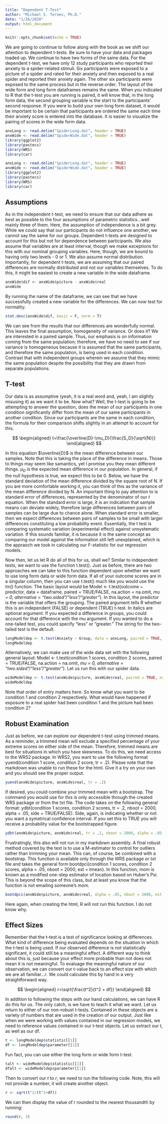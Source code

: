 ```yaml
---
title: "Dependent T-Test"
author: "Michael S. Ternes, Ph.D."
date: "1/26/2020"
output: html_document
---
```


```r
knitr::opts_chunk$set(echo = TRUE)
```

We are going to continue to follow along with the book as we shift our attention to dependent t-tests. Be sure to have your data and packages loaded up. We continue to have two forms of the same data. For the dependent t-test, we have only 12 study participants who reported their anxiety to a spider-related stimuli. Six participants were exposed to a picture of a spider and rated for their anxiety and then exposed to a real spider and reported their anxiety again. The other six participants were exposed to the same process but in the reverse order. The layout of the wide form and long form dataframes remains the same. When you indicated to R that the t-test you are running is paired, it will know that, in the long form data, the second grouping variable is the start to the participants' second response. If you were to build your own long form dataset, it would be important to be certain that participants are ordered the same each time their anxiety score is entered into the database. It is easier to visualize the pairing of scores in the wide form data. 

```r
anxLong <- read.delim("SpiderLong.dat", header = TRUE)
anxWide <- read.delim("SpiderWide.dat", header = TRUE)
library(ggplot2)
library(pastecs)
library(WRS)
library(car)
```

```r
anxLong <- read.delim("SpiderLong.dat", header = TRUE)
anxWide <- read.delim("SpiderWide.dat", header = TRUE)
library(ggplot2)
library(pastecs)
library(WRS)
library(car)
```

## Assumptions ##

As in the independent t-test, we need to ensure that our data adhere as best as possible to the four assumptions of parametric statistics...well mainly three of them. Here, the assumption of independence is a bit grey. While we could say that our participants do not influence one another, we cannot say the same for our groups. Dependent t-tests are designed to account for this but not for dependence between participants. We also assume that variables are at least interval, though we make exceptions for this with our nominal grouping variables. Here, though, we are bound to having only two levels - 0 or 1. We also assume normal distribution. Importantly, for dependent t-tests, we are assuming that our paired differences are normally distributed and not our variables themselves. To do this, it might be easiest to create a new variable in the wide dataframe.

```r
anxWide$dif <- anxWide$picture - anxWide$real
anxWide
```

By running the name of the dataframe, we can see that we have successfully created a new variable for the differences. We can now test for normality.

```r
stat.desc(anxWide$dif, basic = F, norm = T)
```

We can see from the results that our differences are wonderfully normal. This leaves the final assumption, homogeneity of variance. Or does it? We are interested in a paired sample. Thus, our emphasis is on information coming from the same population; therefore, we have no need to see if our variance is homogeneous because it is assumed that the same participants, and therefore the same population, is being used in each condition. Contrast that with independent groups wherein we assume that they mimic the same population despite the possibility that they are drawn from separate populations. 

## T-test ##

Our data is as assumptive (yeah, it is a real word and, yeah, I am slightly misusing it) as we want it to be. Now what? Well, the t-test is going to be attempting to answer the question, does the mean of our participants in one condition significantly differ from the mean of our same participants in another condition. Since our participants are the same in each condition, the formula for their comparison shifts slightly in an attempt to account for this. 

$$
\begin{aligned}
t=\frac{\overline{D}-\mu_D}{\frac{S_D}{\sqrt{N}}}
\end{aligned}
$$

In this equation $\overline{D}$ is the mean difference between our samples. Note that this is taking the place of the difference in means. Those to things may seem like samantics, yet I promise you they mean different things. $\mu_D$ is the expected mean difference in our population. In general, if the null hypothesis is true, we expect this to be 0. Below, we have the standard deviation of the mean difference divided by the square root of N. If you are more comfortable working it, you can think of this as the variance of the mean difference divided by N. An important thing to pay attention to is standard error of differences, represented by the denominator of our $t$ equation. When the standard error is large, it is an indication that sample means can deviate widely, therefore large differences between pairs of samples can be large due to chance alone. When standard error is smaller, then we expect differences between pairs of samples to be small with larger differences constituting a low probability event. Essentially, the t test is comparing systematic variation (experimental effect) against unsystematic variation. If this sounds familiar, it is because it is the same concept as comparing our model against the information still left unexplained, which is the appraoch we took in calculating our F-statistic for our regression models.

Now then, let us let R do all of this for us, shall we? Similar to independent tests, we want to use the function t.test(). Just as before, there are two approaches we can take to this function dependent upon whether we want to use long form data or wide form data. If all of your outcome scores are in a singular column, then you can use t.test() much like you would use the lm() function. The basic layout would be Model <- t.test(outcome ~ predictor, data = dataframe, paired = TRUE/FALSE, na.action = na.omit, *mu = 0, alternative = "two.sided"/"less"/"greater"*). In this layout, the predictor is the variable that offers the grouping. The paired argument tells R whether this is an independent (FALSE) or dependent (TRUE) t-test. In italics are optional argument. If you expected a difference in groups, you could account for that difference with the mu argument. If you wanted to do a one-tailed test, you could specify "less" or "greater." The string for the two-tailed test is the default. 

```r
longModeldep <- t.test(Anxiety ~ Group, data = anxLong, paired = TRUE, na.action = na.omit)
longModeldep
```

Alternatively, we can make use of the wide data set with the following general layout: Model <- t.test(condition 1 scores, condition 2 scores, paired = TRUE/FALSE, na.action = na.omit, *mu = 0, alternative = "two.sided"/"less"/"greater"*). Let us run this with our spider data.

```r
wideModeldep <- t.test(anxWide$picture, anxWide$real, paired = TRUE, na.action = na.omit)
wideModeldep
```

Note that order of entry matters here. So know what you want to be condition 1 and condition 2 respectively. What would have happened if exposure to a real spider had been condition 1 and the picture had been condition 2?

## Robust Examination ##

Just as before, we can explore our dependent t-test using trimmed means. As a reminder, a trimmed mean will exclude a specified percentage of your extreme scores on either side of the mean. Therefore, trimmed means are best for situations in which you have skewness. To do this, we need access to the WRS2 package. In WRS2, you want to use the following format yuend(condition 1 score, condition 2 score, tr = .2). Please note that the markdown was unable to run these for the html. Give it a try on your own and you should see the proper output. 

```r
yuend(anxWide$picture, anxWide$real, tr = .2)
```

If desired, you could combine your trimmed mean with a bootstrap. The command you would use for this is only accessible through the created WRS package or from the txt file. The code takes on the following general format: ydbt(condition 1 scores, condition 2 scores, tr = .2, nboot = 2000, alpha = .05, side = TRUE/FALSE). Side, again, is indicating whether or not you want a symetrical confidence interval. If you set this to TRUE you will receive a probability value for the bootstrapped figure. 

```r
ydbt(anxWide$picture, anxWide$real, tr = .2, nboot = 2000, alpha = .05, side = TRUE)
```

Frustratingly, this also will not run in my markdown assembly. A final robust method covered by the text is to use a M-estimator to control for outliers rather than trimming your mean. This can, of course, be combined with a bootstrap. This function is available only through the WRS package or txt file and takes the general form bootdpci(condition 1 scores, condition 2 scores, alpha = .05, nboot = 2000, est = tmean). In this function, mom is known as a modified one-step estimator of location based on Huber's Psi. This is beyond the scope of this class, but at least you know that the function is not emailing someone's mom.

```r
bootdpci(anxWide$picture, anxWide$real, alpha = .05, nboot = 2000, est = tmean)
```

Here again, when creating the html, R will not run this function. I do not know why. 

## Effect Sizes ##

Remember that the t-test is a test of significance looking at differences. What kind of difference being evaluated depends on the situation in which the t-test is being used. If our observed difference is not statistically significant, it could still be a meaningful effect. A different way to think about this is, just because your effect more probable than not does not mean it is not meaningful. To evaluage the meaningful nature of our observation, we can convert our t-value back to an effect size with which we are all familiar...$r$. We could calculate this by hand in a very straightforward way. 

$$
\begin{aligned}
r=\sqrt{\frac{t^2}{t^2 + df}}
\end{aligned}
$$

In addition to following the steps with our hand calculations, we can have R do this for us. The only catch, is we have to teach it what we want. Let us return to either of our non-robust t-tests. Contained in these objects are a variety of numbers that are used in the creation of our output. Just like when we were working with values contained in our regression models, we need to reference values contained in our t-test objects. Let us extract our t, as well as our df.

```r
t <- longModeldep$statistic[[1]]
df <- longModeldep$parameter[[1]]
```

Fun fact, you can use either the long form or wide form t-test. 

```r
talt <- wideModeldep$statistic[[1]]
dfalt <- wideModeldep$parameter[[1]]
```

Then to convert our $t$ to $r$, we need to run the following code. Note, this will not provide a number, it will create another object. 

```r
r <- sqrt(t^2/(t^2+df))
```

We can then display the value of $r$ rounded to the nearest thousandth by running:

```r
round(r, 3)
```